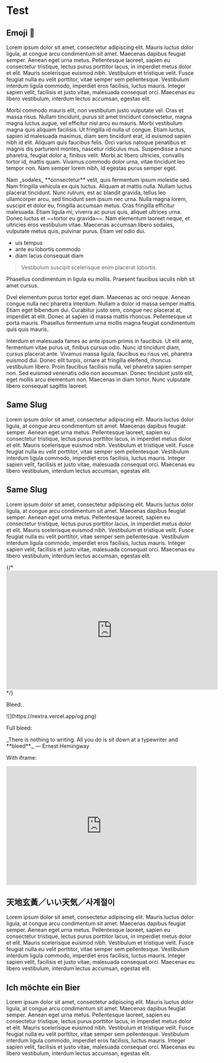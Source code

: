 # Test

## Emoji 🦋

Lorem ipsum dolor sit amet, consectetur adipiscing elit. Mauris luctus dolor ligula, at congue arcu condimentum sit amet. Maecenas dapibus feugiat semper. Aenean eget urna metus. Pellentesque laoreet, sapien eu consectetur tristique, lectus purus porttitor lacus, in imperdiet metus dolor et elit. Mauris scelerisque euismod nibh. Vestibulum et tristique velit. Fusce feugiat nulla eu velit porttitor, vitae semper sem pellentesque. Vestibulum interdum ligula commodo, imperdiet eros facilisis, luctus mauris. Integer sapien velit, facilisis et justo vitae, malesuada consequat orci. Maecenas eu libero vestibulum, interdum lectus accumsan, egestas elit.

Morbi commodo mauris elit, non vestibulum justo vulputate vel. Cras et massa risus. Nullam tincidunt, purus sit amet tincidunt consectetur, magna magna luctus augue, vel efficitur nisl arcu eu mauris. Morbi vestibulum magna quis aliquam facilisis. Ut fringilla id nulla ut congue. Etiam luctus, sapien id malesuada maximus, diam sem tincidunt erat, id euismod sapien nibh id elit. Aliquam quis faucibus felis. Orci varius natoque penatibus et magnis dis parturient montes, nascetur ridiculus mus. Suspendisse a nunc pharetra, feugiat dolor a, finibus velit. Morbi ac libero ultricies, convallis tortor id, mattis quam. Vivamus commodo dolor urna, vitae tincidunt leo tempor non. Nam semper lorem nibh, id egestas purus semper eget.


<Callout emoji="🍉">
Nam _sodales_ **consectetur** velit, quis fermentum ipsum molestie sed. Nam fringilla vehicula ex quis luctus. Aliquam at mattis nulla. Nullam luctus placerat tincidunt. Nunc rutrum, est ac blandit gravida, tellus leo ullamcorper arcu, sed tincidunt sem ipsum nec urna. Nulla magna lorem, suscipit et dolor eu, fringilla accumsan metus. Cras fringilla efficitur malesuada. Etiam ligula mi, viverra ac purus quis, aliquet ultrices urna. Donec luctus et ~~tortor eu gravida~~. Nam elementum laoreet neque, et ultricies eros vestibulum vitae. Maecenas accumsan libero sodales, vulputate metus quis, pulvinar purus. Etiam vel odio dui.

- uis tempus
- ante eu lobortis commodo
- diam lacus consequat diam

> Vestibulum suscipit scelerisque enim placerat lobortis. 

Phasellus condimentum in ligula eu mollis. Praesent faucibus iaculis nibh sit amet cursus. 
</Callout>

Dvel elementum purus tortor eget diam. Maecenas ac orci neque. Aenean congue nulla nec pharetra interdum. Nullam a dolor id massa semper mattis. Etiam eget bibendum dui. Curabitur justo sem, congue nec placerat at, imperdiet at elit. Donec at sapien id massa mattis rhoncus. Pellentesque ut porta mauris. Phasellus fermentum urna mollis magna feugiat condimentum quis quis mauris.

Interdum et malesuada fames ac ante ipsum primis in faucibus. Ut elit ante, fermentum vitae purus ut, finibus cursus odio. Nunc id tincidunt diam, cursus placerat ante. Vivamus massa ligula, faucibus eu risus vel, pharetra euismod dui. Donec elit turpis, ornare at fringilla eleifend, rhoncus vestibulum libero. Proin faucibus facilisis nulla, vel pharetra sapien semper non. Sed euismod venenatis odio non accumsan. Donec tincidunt justo elit, eget mollis arcu elementum non. Maecenas in diam tortor. Nunc vulputate libero consequat sagittis laoreet.

## Same Slug

Lorem ipsum dolor sit amet, consectetur adipiscing elit. Mauris luctus dolor ligula, at congue arcu condimentum sit amet. Maecenas dapibus feugiat semper. Aenean eget urna metus. Pellentesque laoreet, sapien eu consectetur tristique, lectus purus porttitor lacus, in imperdiet metus dolor et elit. Mauris scelerisque euismod nibh. Vestibulum et tristique velit. Fusce feugiat nulla eu velit porttitor, vitae semper sem pellentesque. Vestibulum interdum ligula commodo, imperdiet eros facilisis, luctus mauris. Integer sapien velit, facilisis et justo vitae, malesuada consequat orci. Maecenas eu libero vestibulum, interdum lectus accumsan, egestas elit.

## Same Slug

Lorem ipsum dolor sit amet, consectetur adipiscing elit. Mauris luctus dolor ligula, at congue arcu condimentum sit amet. Maecenas dapibus feugiat semper. Aenean eget urna metus. Pellentesque laoreet, sapien eu consectetur tristique, lectus purus porttitor lacus, in imperdiet metus dolor et elit. Mauris scelerisque euismod nibh. Vestibulum et tristique velit. Fusce feugiat nulla eu velit porttitor, vitae semper sem pellentesque. Vestibulum interdum ligula commodo, imperdiet eros facilisis, luctus mauris. Integer sapien velit, facilisis et justo vitae, malesuada consequat orci. Maecenas eu libero vestibulum, interdum lectus accumsan, egestas elit.


{/* <iframe width="560" height="315" src="https://www.youtube.com/embed/dQw4w9WgXcQ" frameborder="0" allow="accelerometer; autoplay; clipboard-write; encrypted-media; gyroscope; picture-in-picture" allowfullscreen></iframe> */}
  
Bleed:

<Bleed>
![](https://nextra.vercel.app/og.png)
</Bleed>

Full bleed:

<Bleed full>
  <div style={{ background: 'rgba(123, 123, 123, 14%)', padding: '2.5rem 0' }}>
    <div className="marquee">
      _There is nothing to writing. All you do is sit down at a typewriter and **bleed**._ — Ernest Hemingway
    </div>
    <style jsx>{`
      /* Here it shows how you can mix CSS, React and Markdown! */
      .marquee {
        width: fit-content;
        text-align: center;
        white-space: nowrap;
        animation: marquee 20s linear -3s infinite;
      }
      @keyframes marquee {
        0% {
          transform: translate3d(100%, 0, 0);
        }
        100% {
          transform: translate3d(-100%, 0, 0);
        }
      }
    `}</style>
  </div>
</Bleed>

With iframe:

<Bleed full>
  <iframe width="100%" height="315" src="https://www.youtube.com/embed/dQw4w9WgXcQ" frameborder="0" allow="accelerometer; autoplay; clipboard-write; encrypted-media; gyroscope; picture-in-picture" allowfullscreen></iframe>
</Bleed>

## 天地玄黃／いい天気／사계절이

Lorem ipsum dolor sit amet, consectetur adipiscing elit. Mauris luctus dolor ligula, at congue arcu condimentum sit amet. Maecenas dapibus feugiat semper. Aenean eget urna metus. Pellentesque laoreet, sapien eu consectetur tristique, lectus purus porttitor lacus, in imperdiet metus dolor et elit. Mauris scelerisque euismod nibh. Vestibulum et tristique velit. Fusce feugiat nulla eu velit porttitor, vitae semper sem pellentesque. Vestibulum interdum ligula commodo, imperdiet eros facilisis, luctus mauris. Integer sapien velit, facilisis et justo vitae, malesuada consequat orci. Maecenas eu libero vestibulum, interdum lectus accumsan, egestas elit.

## Ich möchte ein Bier

Lorem ipsum dolor sit amet, consectetur adipiscing elit. Mauris luctus dolor ligula, at congue arcu condimentum sit amet. Maecenas dapibus feugiat semper. Aenean eget urna metus. Pellentesque laoreet, sapien eu consectetur tristique, lectus purus porttitor lacus, in imperdiet metus dolor et elit. Mauris scelerisque euismod nibh. Vestibulum et tristique velit. Fusce feugiat nulla eu velit porttitor, vitae semper sem pellentesque. Vestibulum interdum ligula commodo, imperdiet eros facilisis, luctus mauris. Integer sapien velit, facilisis et justo vitae, malesuada consequat orci. Maecenas eu libero vestibulum, interdum lectus accumsan, egestas elit.
